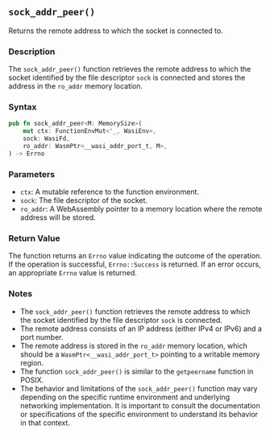 ## `sock_addr_peer()`

Returns the remote address to which the socket is connected to.

### Description

The `sock_addr_peer()` function retrieves the remote address to which the socket identified by the file descriptor `sock` is connected and stores the address in the `ro_addr` memory location.

### Syntax

```rust
pub fn sock_addr_peer<M: MemorySize>(
    mut ctx: FunctionEnvMut<'_, WasiEnv>,
    sock: WasiFd,
    ro_addr: WasmPtr<__wasi_addr_port_t, M>,
) -> Errno
```

### Parameters

- `ctx`: A mutable reference to the function environment.
- `sock`: The file descriptor of the socket.
- `ro_addr`: A WebAssembly pointer to a memory location where the remote address will be stored.

### Return Value

The function returns an `Errno` value indicating the outcome of the operation. If the operation is successful, `Errno::Success` is returned. If an error occurs, an appropriate `Errno` value is returned.

### Notes

- The `sock_addr_peer()` function retrieves the remote address to which the socket identified by the file descriptor `sock` is connected.
- The remote address consists of an IP address (either IPv4 or IPv6) and a port number.
- The remote address is stored in the `ro_addr` memory location, which should be a `WasmPtr<__wasi_addr_port_t>` pointing to a writable memory region.
- The function `sock_addr_peer()` is similar to the `getpeername` function in POSIX.
- The behavior and limitations of the `sock_addr_peer()` function may vary depending on the specific runtime environment and underlying networking implementation. It is important to consult the documentation or specifications of the specific environment to understand its behavior in that context.
